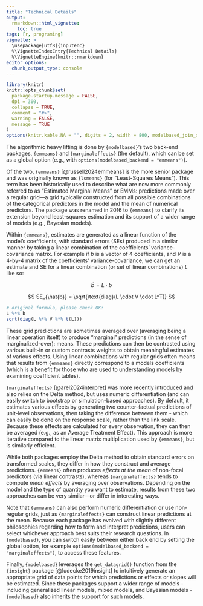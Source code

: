 ```yaml
---
title: "Technical Details"
output:
  rmarkdown::html_vignette:
    toc: true
tags: [r, programing]
vignette: >
  \usepackage[utf8]{inputenc}
  %\VignetteIndexEntry{Technical Details}
  %\VignetteEngine{knitr::rmarkdown}
editor_options:
  chunk_output_type: console
---
```


```r
library(knitr)
knitr::opts_chunk$set(
  package.startup.message = FALSE,
  dpi = 300,
  collapse = TRUE,
  comment = "#>",
  warning = FALSE,
  message = TRUE
)
options(knitr.kable.NA = "", digits = 2, width = 800, modelbased_join_dots = FALSE)
```

The algorithmic heavy lifting is done by `{modelbased}`'s two back-end packages, `{emmeans}` and `{marginaleffects}` (the default), which can be set as a global option (e.g., with `options(modelbased_backend = "emmeans")`).

Of the two, `{emmeans}` [@russell2024emmeans] is the more senior package and was originally known as `{lsmeans}` (for "Least-Squares Means"). This term has been historically used to describe what are now more commonly referred to as "Estimated Marginal Means" or EMMs: predictions made over a regular grid—a grid typically constructed from all possible combinations of the categorical predictors in the model and the mean of numerical predictors. The package was renamed in 2016 to `{emmeans}` to clarify its extension beyond least-squares estimation and its support of a wider range of models (e.g., Bayesian models).

Within `{emmeans}`, estimates are generated as a linear function of the model's coefficients, with standard errors (SEs) produced in a similar manner by taking a linear combination of the coefficients' variance-covariance matrix.
For example if $b$ is a vector of 4 coefficients, and $V$ is a 4-by-4 matrix of the coefficients' variance-covariance, we can get an estimate and SE for a linear combination (or set of linear combinations) $L$ like so:

$$
\hat{b} = L \cdot b
$$

$$
SE_{\hat{b}} = \sqrt{\text{diag}(L \cdot V \cdot L^T)}
$$

```r
# original formula, please check OK:
L %*% b
sqrt(diag(L %*% V %*% t(L)))
```

These grid predictions are sometimes averaged over (averaging being a linear operation itself) to produce "marginal" predictions (in the sense of marginalized-over): means. These predictions can then be contrasted using various built-in or custom contrasts weights to obtain meaningful estimates of various effects. Using linear combinations with regular grids often means that results from `{emmeans}` directly correspond to a models coefficients (which is a benefit for those who are used to understanding models by examining coefficient tables).

`{marginaleffects}` [@arel2024interpret] was more recently introduced and also relies on the Delta method, but uses numeric differentiation (and can easily switch to bootstrap or simulation-based approaches). By default, it estimates various effects by generating two counter-factual predictions of unit-level observations, then taking the difference between them - which can easily be done on the response scale, rather than the link scale. Because these effects are calculated for every observation, they can then be averaged (e.g., as an Average Treatment Effect). This approach is more iterative compared to the linear matrix multiplication used by `{emmeans}`, but is similarly efficient.

While both packages employ the Delta method to obtain standard errors on transformed scales, they differ in how they construct and average predictions. `{emmeans}` often produces *effects at the mean* of non-focal predictors (via linear contrasts), whereas `{marginaleffects}` tends to compute *mean effects* by averaging over observations. Depending on the model and the type of quantity you want to estimate, results from these two approaches can be very similar—or differ in interesting ways.

Note that `{emmeans}` can also perform numeric differentiation or use non-regular grids, just as `{marginaleffects}` can construct linear predictions at the mean. Because each package has evolved with slightly different philosophies regarding how to form and interpret predictions, users can select whichever approach best suits their research questions. In `{modelbased}`, you can switch easily between either back end by setting the global option, for example `options(modelbased_backend = "marginaleffects")`, to access these features.


Finally, `{modelbased}` leverages the `get_datagrid()` function from the `{insight}` package [@ludecke2019insight] to intuitively generate an appropriate grid of data points for which predictions or effects or slopes will be estimated. Since these packages support a wider range of models - including generalized linear models, mixed models, and Bayesian models - `{modelbased}` also inherits the support for such models.

